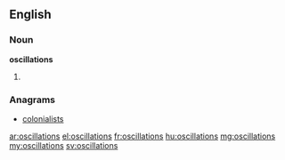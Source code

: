 ==English==

===Noun===
'''oscillations'''

# {{plural of|[[oscillation]]}}

===Anagrams===
* [[colonialists#English|colonialists]]

[[ar:oscillations]]
[[el:oscillations]]
[[fr:oscillations]]
[[hu:oscillations]]
[[mg:oscillations]]
[[my:oscillations]]
[[sv:oscillations]]